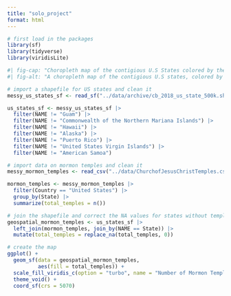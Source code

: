 ```yaml
---
title: "solo_project"
format: html
---
```


```r
# first load in the packages
library(sf)
library(tidyverse)
library(viridisLite)
```

```r
#| fig-cap: "Choropleth map of the contigious U.S States colored by their total Mormon temples"
#| fig-alt: "A choropleth map of the contigious U.S states, colored by gradient in a colorblind friendly palette, shows the number of Mormon temples each state has. Utah has the most temples, above 30, while States like California, Texas, and Idaho follow at around 15. Most other states have a 5 or fewer. A few, such as many states in New England, West Virginia, and Alabama have no temples. States on the West Coast or in the Rocky Mountains tend to have more Mormon temples than those in the South or Great Plains, but exceptions include Florida and Virginia in the South and Missouri in the Great Plains. There are around 1 temple per state in the Midwest, but Illinois, Michigan, and Ohio have more temples. Pennsylvania and New York each have around 5 temples, but New Jersey, Delaware, and Maryland have around 1."

# import a shapefile for US states and clean it
messy_us_states_sf <- read_sf("../data/archive/cb_2018_us_state_500k.shp")

us_states_sf <- messy_us_states_sf |>
  filter(NAME != "Guam") |>
  filter(NAME != "Commonwealth of the Northern Mariana Islands") |>
  filter(NAME != "Hawaii") |>
  filter(NAME != "Alaska") |>
  filter(NAME != "Puerto Rico") |>
  filter(NAME != "United States Virgin Islands") |>
  filter(NAME != "American Samoa")

# import data on mormon temples and clean it
messy_mormon_temples <- read_csv("../data/ChurchofJesusChristTemples.csv")

mormon_temples <- messy_mormon_temples |>
  filter(Country == "United States") |>
  group_by(State) |>
  summarize(total_temples = n())

# join the shapefile and correct the NA values for states without temples to be zero
geospatial_mormon_temples <- us_states_sf |>
  left_join(mormon_temples, join_by(NAME == State)) |>
  mutate(total_temples = replace_na(total_temples, 0))

# create the map
ggplot() +
  geom_sf(data = geospatial_mormon_temples,
          aes(fill = total_temples)) +
  scale_fill_viridis_c(option = "turbo", name = "Number of Mormon Temples") +
  theme_void() +
  coord_sf(crs = 5070)
```





